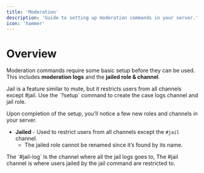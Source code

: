 ```yaml
---
title: 'Moderation'
description: 'Guide to setting up moderation commands in your server.'
icon: 'hammer'
---
```



# Overview
Moderation commands require some basic setup before they can be used. This includes **moderation logs** and the **jailed role & channel**.

<Steps>
  <Step title="Creating the case logs & jail role">
    <Info>
    Jail is a feature similar to mute, but it restricts users from all channels except #jail.
    </Info>
    Use the `?setup` command to create the case logs channel and jail role.
  </Step>
</Steps>

Upon completion of the setup, you’ll notice a few new roles and channels in your server.

- **Jailed** - Used to restrict users from all channels except the `#jail` channel.
  - The jailed role cannot be renamed since it’s found by its name.

<Info>
    The `#jail-log` Is the channel where all the jail logs goes to, The #jail channel is where users jailed by the jail command are restricted to.
</Info>


